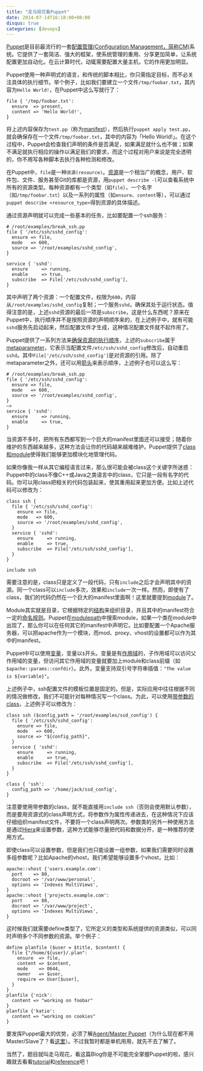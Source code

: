 ```yaml
---
title: "走马观花看Puppet"
date: 2014-07-14T16:18:00+08:00
disqus: true
categories: [devops]
---
```


[Puppet](http://puppetlabs.com)是目前最流行的一套[配置管理(Configuration Management，简称CM)](http://en.wikipedia.org/wiki/Configuration_management)系统。它提供了一套简洁、强大的框架，使系统管理的重用、分享更加简单，让系统配置更加自动化。在云计算时代，动辄需要配置大量主机，它的作用更加明显。

Puppet使用一种声明式的语言，和传统的脚本相比，你只需指定目标，而不必关注具体的执行细节。举个例子，比如我们要建立一个文件`/tmp/foobar.txt`，其内容为`Hello World!`，在Puppet中这么写就行了：

~~~ puppet
file { '/tmp/foobar.txt':
  ensure  => present,
  content => 'Hello World!',
}
~~~~

将上述内容保存为`test.pp`（称为[manifest](https://docs.puppetlabs.com/pe/latest/puppet_modules_manifests.html#manifests)），然后执行`puppet apply test.pp`，就会确保存在一个文件`/tmp/foobar.txt`，其中的内容为「Hello World!」。在这个过程中，Puppet会检查我们声明的条件是否满足，如果满足就什么也不做；如果不满足就执行相应的操作以满足我们的要求，而这个过程对用户来说是完全透明的，你不用写各种脚本去执行各种检测和修改。

在Puppet中，`file`是一种`资源(resource)`。[资源](http://docs.puppetlabs.com/puppet/3.6/reference/lang_resources.html)是一个相当广的概念，用户、软件包、文件、服务甚至Git的库都是资源，用`puppet describe -l`可以查看系统中所有的资源类型。每种资源都有一个类型（如`file`），一个名字（如`/tmp/foobar.txt`）以及一系列的属性（如`ensure`、`content`等），可以通过`puppet describe <resource_type>`得到资源的具体描述。

通过资源声明就可以完成一些基本的任务，比如要配置一个ssh服务：

~~~ puppet
# /root/examples/break_ssh.pp
file { '/etc/ssh/sshd_config':
  ensure => file,
  mode   => 600,
  source => '/root/examples/sshd_config',
}

service { 'sshd':
  ensure     => running,
  enable     => true,
  subscribe  => File['/etc/ssh/sshd_config'],
}
~~~~

其中声明了两个资源：一个配置文件，权限为`600`，内容从`/root/examples/sshd_config`复制；一个服务`sshd`，确保其处于运行状态。值得注意的是，上述`sshd`资源的最后一项是`subscribe`，这是什么东西呢？原来在Puppet中，执行顺序并不是按照资源的声明顺序来的，在上述例子中，就有可能`sshd`服务先启动起来，然后配置文件才生成，这种情况配置文件就不起作用了。

Puppet提供了一系列方法来[确保资源的执行顺序](http://docs.puppetlabs.com/learning/ordering.html)，上述的`subscribe`属于[metaparameter](http://docs.puppetlabs.com/learning/ordering.html#metaparameters-resource-references-and-ordering)，它表示当配置文件`/etc/ssh/sshd_config`修改后，自动重启`sshd`。其中`File['/etc/ssh/sshd_config']`是对资源的引用。除了metaparameter之外，还可以用[箭头](http://docs.puppetlabs.com/learning/ordering.html#chaining-arrows)来表示顺序，上述例子也可以这么写：

~~~ puppet
# /root/examples/break_ssh.pp
file { '/etc/ssh/sshd_config':
  ensure => file,
  mode   => 600,
  source => '/root/examples/sshd_config',
}
~>
service { 'sshd':
  ensure     => running,
  enable     => true,
}
~~~~

当资源不多时，把所有东西都写到一个巨大的manifest里面还可以接受；随着你维护的东西越来越多，这种方法会让你的代码越来越难维护。Puppet提供了[class和module](http://docs.puppetlabs.com/learning/modules1.html)使得我们能够更加模块化地管理代码。

如果你像我一样从其它编程语言过来，那么很可能会被class这个关键字所迷惑：Puppet中的class不像C++或Java之类语言中的class，它只是一段有名字的代码。你可以用class把相关的代码包装起来，使其重用起来更加方便。比如上述代码可以修改为：

~~~ puppet
class ssh {
  file { '/etc/ssh/sshd_config':
    ensure => file,
    mode   => 600,
    source => '/root/examples/sshd_config',
  }
  service { 'sshd':
    ensure     => running,
    enable     => true,
    subscribe  => File['/etc/ssh/sshd_config'],
  }
}

include ssh
~~~~

需要注意的是，class只是定义了一段代码，只有`include`之后才会声明其中的资源。同一个class可以`include`多次，效果和`include`一次一样。然而，即使有了class，我们的代码仍然在一个巨大的manifest里面啊！这里就要提到[module](http://docs.puppetlabs.com/learning/modules1.html#modules)了。

Module其实就是目录，它根据特定的[结构](http://docs.puppetlabs.com/learning/modules1.html#module-structure)来组织目录，并且其中的manifest符合一定的[命名规则](http://docs.puppetlabs.com/learning/modules1.html#organizing-and-referencing-manifests)。Puppet在[modulepath](http://docs.puppetlabs.com/learning/modules1.html#the-modulepath)中搜索module，如果一个类在module中出现了，那么你可以在任何其它的manifest中声明它。比如要配置一个Apache服务器，可以把apache作为一个模块，而mod、proxy、vhost的设置都可以作为其中的manifest。

Puppet中可以使用[变量](http://docs.puppetlabs.com/learning/variables.html)，变量以`$`开头。变量是有[作用域](http://docs.puppetlabs.com/puppet/latest/reference/lang_scope.html)的，子作用域可以访问父作用域的变量，但访问其它作用域的变量就要加上module和class前缀（如`$apache::params::confdir`）。此外，变量支持双引号字符串插值：`"The value is ${variable}"`。

上述例子中，ssh配置文件的模板位置是固定的。但是，实际应用中往往根据不同的情况做修改，我们不可能针对每种情况写一个class。为此，可以使用[带参数的class](http://docs.puppetlabs.com/learning/modules2.html)，上述例子可以修改为：

~~~ puppet
class ssh ($config_path = '/root/examples/ssd_config') {
  file { '/etc/ssh/sshd_config':
    ensure => file,
    mode   => 600,
    source => "${config_path}",
  }
  service { 'sshd':
    ensure     => running,
    enable     => true,
    subscribe  => File['/etc/ssh/sshd_config'],
  }
}

class { 'ssh':
  config_path => '/home/jack/ssd_config',
}
~~~~

注意要使用带参数的class，就不能直接用`include ssh`（否则会使用默认参数），而是要用资源式的class声明方式，将参数作为属性传递进去，在这种情况下应该仔细组织manifest文件，不要将一个class声明两次。参数类的另外一种使用方法是通过[Hiera](http://docs.puppetlabs.com/hiera/1/puppet.html)来设置参数，这种方式能够尽量把代码和数据分开，是一种推荐的使用方式。

即使class可以设置参数，但是我们也只能设置一组参数，如果我们需要同时设置多组参数呢？比如Apache的vhost，我们希望能够设置多个vhost，比如：

~~~ puppet
apache::vhost {'users.example.com':
  port    => 80,
  docroot => '/var/www/personal',
  options => 'Indexes MultiViews',
}
apache::vhost {'projects.example.com':
  port    => 80,
  docroot => '/var/www/project',
  options => 'Indexes MultiViews',
}
~~~~

这时候我们就需要define类型了，它所定义的类型和系统提供的资源类似，可以同时声明多个不同参数的资源。举个例子：

~~~ puppet
define planfile ($user = $title, $content) {
  file {"/home/${user}/.plan":
    ensure  => file,
    content => $content,
    mode    => 0644,
    owner   => $user,
    require => User[$user],
  }
}
planfile {'nick':
  content => "working on foobar"
}
planfile {'katie':
  content => "working on cookies"
}
~~~~

要发挥Puppet最大的优势，必须了解[Agent/Master Puppet](http://docs.puppetlabs.com/learning/agent_master_basic.html)（为什么现在都不用Master/Slave了？看[这里](https://github.com/django/django/pull/2692)）。不过我暂时都是单机用用，就先不去了解了。

当然了，题目就叫走马观花，看这篇Blog你是不可能完全掌握Puppet的啦，感兴趣就去看看[tutorial](https://puppetlabs.com/download-learning-vm)和[reference](http://docs.puppetlabs.com/puppet/latest/reference/)吧！
